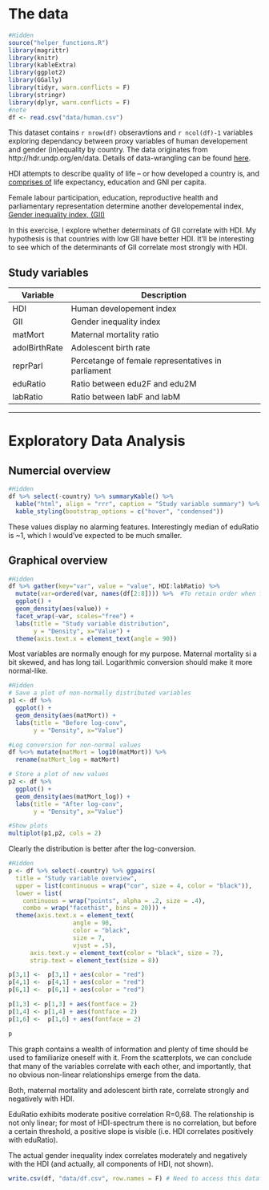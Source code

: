 # The data
```R
#Hidden
source("helper_functions.R")
library(magrittr)
library(knitr)
library(kableExtra)
library(ggplot2)
library(GGally)
library(tidyr, warn.conflicts = F)
library(stringr)
library(dplyr, warn.conflicts = F)
#note
df <- read.csv("data/human.csv")
```
This dataset contains `r nrow(df)` obseravtions and `r ncol(df)-1` variables exploring dependancy between proxy variables of human developement and gender (in)equality by country. The data originates from http://hdr.undp.org/en/data. Details of data-wrangling can be found [here](https://github.com/Juhous/IODS-final/blob/master/create_human.R).

HDI attempts to describe quality of life -- or how developed a country is, and [comprises of](http://hdr.undp.org/en/content/human-development-index-hdi) life expectancy, education and GNI per capita. 

Female labour participation, education, reproductive health and parliamentary representation determine another developemental index, [Gender inequality index, (GII)](http://hdr.undp.org/en/content/gender-inequality-index-gii)

In this exercise, I explore whether determinats of GII  correlate with HDI. My hypothesis is that countries with low GII have better HDI. It'll be interesting to see which of the determinants of GII correlate most strongly with HDI. 

## Study variables

| Variable | Description |
|------|---------|
| HDI | Human developement index |
| GII | Gender inequality index |
| matMort | Maternal mortality ratio |
| adolBirthRate | Adolescent birth rate |
| reprParl | Percetange of female representatives in parliament |
| eduRatio | Ratio between edu2F and edu2M |
| labRatio | Ratio between labF and labM |

***

# Exploratory Data Analysis
## Numercial overview
```r
#Hidden
df %>% select(-country) %>% summaryKable() %>% 
  kable("html", align = "rrr", caption = "Study variable summary") %>%
  kable_styling(bootstrap_options = c("hover", "condensed"))
```

These values display no alarming features. Interestingly median of eduRatio is ~1, which I would've expected to be much smaller. 

## Graphical overview
```R
#Hidden
df %>% gather(key="var", value = "value", HDI:labRatio) %>%
  mutate(var=ordered(var, names(df[2:8]))) %>%  #To retain order when facetting
  ggplot() +
  geom_density(aes(value)) + 
  facet_wrap(~var, scales="free") +
  labs(title = "Study variable distribution", 
       y = "Density", x="Value") +
  theme(axis.text.x = element_text(angle = 90))
```

Most variables are normally enough for my purpose. Maternal mortality si a bit skewed, and has long tail. Logarithmic conversion should make it more normal-like. 

```R
#Hidden
# Save a plot of non-normally distributed variables
p1 <- df %>% 
  ggplot() +
  geom_density(aes(matMort)) + 
  labs(title = "Before log-conv", 
       y = "Density", x="Value") 

#Log conversion for non-normal values
df %<>% mutate(matMort = log10(matMort)) %>% 
  rename(matMort_log = matMort)

# Store a plot of new values
p2 <- df %>% 
  ggplot() +
  geom_density(aes(matMort_log)) + 
  labs(title = "After log-conv", 
       y = "Density", x="Value") 

#Show plots
multiplot(p1,p2, cols = 2)
```

Clearly the distribution is better after the log-conversion. 

```r
#Hidden
p <- df %>% select(-country) %>% ggpairs(
  title = "Study variable overview",
  upper = list(continuous = wrap("cor", size = 4, color = "black")),
  lower = list(
    continuous = wrap("points", alpha = .2, size = .4),
    combo = wrap("facethist", bins = 20))) +
  theme(axis.text.x = element_text(
                  angle = 90,
                  color = "black",
                  size = 7,
                  vjust = .5),
      axis.text.y = element_text(color = "black", size = 7),
      strip.text = element_text(size = 8))

p[3,1] <-  p[3,1] + aes(color = "red")
p[4,1] <-  p[4,1] + aes(color = "red")
p[6,1] <-  p[6,1] + aes(color = "red")

p[1,3] <- p[1,3] + aes(fontface = 2)
p[1,4] <- p[1,4] + aes(fontface = 2)
p[1,6] <-  p[1,6] + aes(fontface = 2)

p
```

This graph contains a wealth of information and plenty of time should be used to familiarize oneself with it. From the scatterplots, we can conclude that many of the variables correlate with each other, and importantly, that no obvious non-linear relationships emerge from the data. 

Both, maternal mortality and adolescent birth rate, correlate strongly and negatively with HDI. 

EduRatio exhibits moderate positive correlation R=0,68. The relationship is not only linear; for most of HDI-spectrum there is no correlation, but before a certain threshold, a positive slope is visible (i.e. HDI correlates positively with eduRatio). 


The actual gender inequality index correlates moderately and negatively  with the HDI (and actually, all components of HDI, not shown). 

```r
write.csv(df, "data/df.csv", row.names = F) # Need to access this dataframe on later .Rmds
```